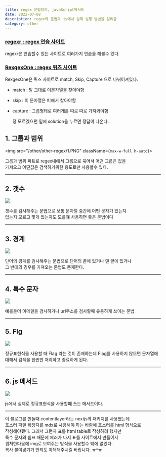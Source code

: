 ---
title: regex 문법정리, javaScript메서드
date: 2022-07-08
description: regex의 문법과 js에서 실제 실행 방법을 알려줌
category: other
---

<h3>
  <a className={`dark:text-white`} href="https://regexr.com/5mhou">
    regexr : regex 연습 사이트
  </a>
</h3>
regexr은 연습할수 있는 사이트로 여러가지 연습을 해볼수 있다.
<h3>
  <a className={`dark:text-white`} href="https://regexone.com/">
    RexgexOne : regex 퀴즈 사이트
  </a>
</h3>

RexgexOne은 퀴즈 사이트로 match, Skip, Capture 으로 나뉘어져있다.

- match : 말 그대로 이문자열을 찾아야함
- skip : 이 문자열은 피해서 찾아야함
- capture : 그룹형태로 여러개를 따로 따로 가져와야함

  정 모르겠으면 밑에 solution을 누르면 정답이 나온다.

<h2 className={`dark:text-white`}>1. 그룹과 범위</h2>

<img src="/other/other-regex/1.PNG" className={`max-w-full h-auto`}></img>

그룹과 범위 파트로 regex내에서 그룹으로 묶어서 어떤 그룹은 값을  
가져오고 어떤값은 검색하기위한 용도로만 사용할수 있다.

---

<h2 className={`dark:text-white`}>2. 갯수</h2>
<img src="/other/other-regex/2.PNG" className={`max-w-full h-auto`}></img>

갯수를 검사해주는 문법으로 보통 문자열 중간에 어떤 문자가 있는지  
없는지 모르고 몇개 있는지도 모를떄 사용하면 좋은 문법이다

---

<h2 className={`dark:text-white`}>3. 경계</h2>
<img src="/other/other-regex/3.PNG" className={`max-w-full h-auto`}></img>

단어의 경계를 검사해주는 문법으로 단어의 끝에 있거나 맨 앞에 있거나  
그 반대의 경우를 가져오는 문법도 존재한다.

---

<h2 className={`dark:text-white`}>4. 특수 문자</h2>
<img src="/other/other-regex/4.PNG" className={`max-w-full h-auto`}></img>

예를들어 이메일을 검사하거나 url주소를 검사할때 유용하게 쓰이는 문법

---

<h2 className={`dark:text-white`}>5. Flg</h2>
<img src="/other/other-regex/5.PNG" className={`max-w-full h-auto`}></img>

정규표현식을 사용할 때 Flag 라는 것이 존재하는데 Flag를 사용하지 않으면 문자열에 대해서 검색을 한번만 처리하고 종료하게 된다.

---

<h2 className={`dark:text-white`}>6. js 메서드</h2>
<img src="/other/other-regex/6.PNG" className={`max-w-full h-auto`}></img>

js에서 실제로 정규표현식을 사용할떄 쓰는 메서드이다.

---

이 블로그를 만들때 contentlayer라는 nextjs의 패키지를 사용했는데  
포스터 파일 확장자를 mdx로 사용해야 하는 바람에 포스터를 html 형식으로  
작성해야했다. 그래서 그런지 표를 html table로 작성하려 했지만  
특수 문자와 쉼표 때문에 에러가 나서 표를 사이트에서 만들어서  
캡처한다음에 img로 보여주는 방식을 사용할수 밖에 없었다.  
복사 불여넣기가 안되도 이해해주시길 바랍니다. ㅠ^ㅠ
